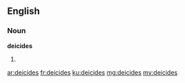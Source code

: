 ==English==

===Noun===
'''deicides'''

# {{plural of|deicide}}

[[ar:deicides]]
[[fr:deicides]]
[[ku:deicides]]
[[mg:deicides]]
[[my:deicides]]